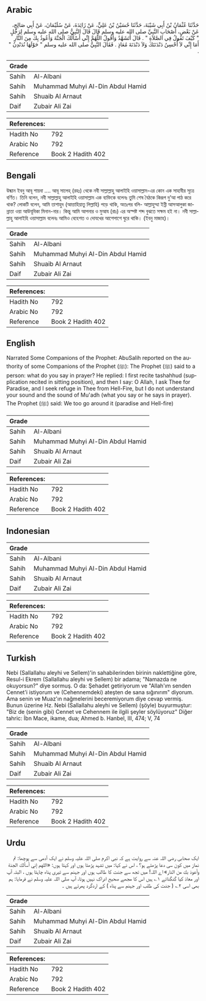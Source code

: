 ## Arabic


<div dir="rtl" lang="ar" style={{fontSize:'larger',backgroundColor:'#f8f9fa',padding:20}}>
حَدَّثَنَا عُثْمَانُ بْنُ أَبِي شَيْبَةَ، حَدَّثَنَا حُسَيْنُ بْنُ عَلِيٍّ، عَنْ زَائِدَةَ، عَنْ سُلَيْمَانَ، عَنْ أَبِي صَالِحٍ، عَنْ بَعْضِ، أَصْحَابِ النَّبِيِّ صلى الله عليه وسلم قَالَ قَالَ النَّبِيُّ صلى الله عليه وسلم لِرَجُلٍ ‏"‏ كَيْفَ تَقُولُ فِي الصَّلاَةِ ‏"‏ ‏.‏ قَالَ أَتَشَهَّدُ وَأَقُولُ اللَّهُمَّ إِنِّي أَسْأَلُكَ الْجَنَّةَ وَأَعُوذُ بِكَ مِنَ النَّارِ أَمَا إِنِّي لاَ أُحْسِنُ دَنْدَنَتَكَ وَلاَ دَنْدَنَةَ مُعَاذٍ ‏.‏ فَقَالَ النَّبِيُّ صلى الله عليه وسلم ‏"‏ حَوْلَهَا نُدَنْدِنُ ‏"‏ ‏.‏
</div>
<div style={{backgroundColor:'#f8f9fa',padding:20, marginBottom: 10}}><table> <thead> <tr> <th>Grade</th> <th></th> </tr> </thead> <tbody> <tr><td>Sahih</td><td>Al-Albani</td></tr><tr><td>Sahih</td><td>Muhammad Muhyi Al-Din Abdul Hamid</td></tr><tr><td>Sahih</td><td>Shuaib Al Arnaut</td></tr><tr><td>Daif</td><td>Zubair Ali Zai</td></tr></tbody></table><table> <thead> <tr> <th>References:</th> <th></th> </tr> </thead> <tbody><tr><td>Hadith No</td><td>792</td></tr><tr><td>Arabic No</td><td>792</td></tr><tr><td>Reference</td><td>Book 2 Hadith 402</td></tr></tbody></table></div>

## Bengali


<div dir="ltr" lang="bn" style={{fontSize:'larger',backgroundColor:'#f8f9fa',padding:20}}>
উছ্মান ইবনু আবূ শায়বা .... আবূ সালেহ্ (রহঃ) থেকে নবী সাল্লাল্লাহু আলাইহি ওয়াসাল্লাম-এর কোন এক সাহাবীর সূত্রে বর্ণিত। তিনি বলেন, নবী সাল্লাল্লাহু আলাইহি ওয়াসাল্লাম এক ব্যক্তিকে বলেনঃ তুমি শেষ বৈঠকে কিরূপ দু’আ পাঠ করে থাক? লোকটি বলেন, আমি তাশাহুদ (আত্তাহিয়াতু লিল্লাহি) পড়ে থাকি, অতঃপর বলি- আল্লাহুম্মা ইন্নী আসআলুকা জান্নাতা ওয়া আউযূবিকা মিনান-নার। কিন্তু আমি আপনার ও মুআয (রাঃ) এর অস্পষ্ট শব্দ বুঝতে সক্ষম হই না। নবী সাল্লাল্লাহু আলাইহি ওয়াসাল্লাম বলেনঃ আমিও বেহেশত ও দোযখের আশেপাশে ঘুরে থাকি। (ইবনু মাজাহ)।
</div>
<div style={{backgroundColor:'#f8f9fa',padding:20, marginBottom: 10}}><table> <thead> <tr> <th>Grade</th> <th></th> </tr> </thead> <tbody> <tr><td>Sahih</td><td>Al-Albani</td></tr><tr><td>Sahih</td><td>Muhammad Muhyi Al-Din Abdul Hamid</td></tr><tr><td>Sahih</td><td>Shuaib Al Arnaut</td></tr><tr><td>Daif</td><td>Zubair Ali Zai</td></tr></tbody></table><table> <thead> <tr> <th>References:</th> <th></th> </tr> </thead> <tbody><tr><td>Hadith No</td><td>792</td></tr><tr><td>Arabic No</td><td>792</td></tr><tr><td>Reference</td><td>Book 2 Hadith 402</td></tr></tbody></table></div>

## English


<div dir="ltr" lang="en" style={{fontSize:'larger',backgroundColor:'#f8f9fa',padding:20}}>
Narrated Some Companions of the Prophet: AbuSalih reported on the authority of some Companions of the Prophet (ﷺ): The Prophet (ﷺ) said to a person: what do you say in prayer? He replied: I first recite tashahhud (supplication recited in sitting position), and then I say: O Allah, I ask Thee for Paradise, and I seek refuge in Thee from Hell-Fire, but I do not understand your sound and the sound of Mu'adh (what you say or he says in prayer). The Prophet (ﷺ) said: We too go around it (paradise and Hell-fire)
</div>
<div style={{backgroundColor:'#f8f9fa',padding:20, marginBottom: 10}}><table> <thead> <tr> <th>Grade</th> <th></th> </tr> </thead> <tbody> <tr><td>Sahih</td><td>Al-Albani</td></tr><tr><td>Sahih</td><td>Muhammad Muhyi Al-Din Abdul Hamid</td></tr><tr><td>Sahih</td><td>Shuaib Al Arnaut</td></tr><tr><td>Daif</td><td>Zubair Ali Zai</td></tr></tbody></table><table> <thead> <tr> <th>References:</th> <th></th> </tr> </thead> <tbody><tr><td>Hadith No</td><td>792</td></tr><tr><td>Arabic No</td><td>792</td></tr><tr><td>Reference</td><td>Book 2 Hadith 402</td></tr></tbody></table></div>

## Indonesian


<div dir="ltr" lang="id" style={{fontSize:'larger',backgroundColor:'#f8f9fa',padding:20}}>

</div>
<div style={{backgroundColor:'#f8f9fa',padding:20, marginBottom: 10}}><table> <thead> <tr> <th>Grade</th> <th></th> </tr> </thead> <tbody> <tr><td>Sahih</td><td>Al-Albani</td></tr><tr><td>Sahih</td><td>Muhammad Muhyi Al-Din Abdul Hamid</td></tr><tr><td>Sahih</td><td>Shuaib Al Arnaut</td></tr><tr><td>Daif</td><td>Zubair Ali Zai</td></tr></tbody></table><table> <thead> <tr> <th>References:</th> <th></th> </tr> </thead> <tbody><tr><td>Hadith No</td><td>792</td></tr><tr><td>Arabic No</td><td>792</td></tr><tr><td>Reference</td><td>Book 2 Hadith 402</td></tr></tbody></table></div>

## Turkish


<div dir="ltr" lang="tr" style={{fontSize:'larger',backgroundColor:'#f8f9fa',padding:20}}>
Nebi (Sallallahu aleyhi ve Sellem)'in sahabilerinden birinin naklettiğine gö­re, Resul-i Ekrem (Sallallahu aleyhi ve Sellem) bir adama; "Namazda ne okuyorsun?" diye sormuş. O da: Şehadet getiriyorum ve "Allah'ım senden Cennet'i istiyorum ve (Cehennemdeki) ateşten de sana sığınırım" diyorum. Ama senin ve Muaz'ın nağmelerini beceremiyorum diye cevap vermiş. Bunun üzerine Hz. Nebi (Sallallahu aleyhi ve Sellem) (şöyle) buyurmuştur: "Biz de (senin gibi) Cennet ve Cehennem ile ilgili şeyler söylüyoruz" Diğer tahric: İbn Mace, ikame, dua; Ahmed b. Hanbel, III, 474; V, 74
</div>
<div style={{backgroundColor:'#f8f9fa',padding:20, marginBottom: 10}}><table> <thead> <tr> <th>Grade</th> <th></th> </tr> </thead> <tbody> <tr><td>Sahih</td><td>Al-Albani</td></tr><tr><td>Sahih</td><td>Muhammad Muhyi Al-Din Abdul Hamid</td></tr><tr><td>Sahih</td><td>Shuaib Al Arnaut</td></tr><tr><td>Daif</td><td>Zubair Ali Zai</td></tr></tbody></table><table> <thead> <tr> <th>References:</th> <th></th> </tr> </thead> <tbody><tr><td>Hadith No</td><td>792</td></tr><tr><td>Arabic No</td><td>792</td></tr><tr><td>Reference</td><td>Book 2 Hadith 402</td></tr></tbody></table></div>

## Urdu


<div dir="rtl" lang="ur" style={{fontSize:'larger',backgroundColor:'#f8f9fa',padding:20}}>
ایک صحابی رضی اللہ عنہ سے روایت ہے کہ نبی اکرم صلی اللہ علیہ وسلم نے ایک آدمی سے پوچھا: تم نماز میں کون سی دعا پڑھتے ہو؟ ، اس نے کہا: میں تشہد پڑھتا ہوں اور کہتا ہوں: «اللهم إني أسألك الجنة وأعوذ بك من النار» اے اللہ! میں تجھ سے جنت کا طالب ہوں اور جہنم سے تیری پناہ چاہتا ہوں ، البتہ آپ اور معاذ کیا گنگناتے ۱؎ ہیں اس کا مجھے صحیح ادراک نہیں ہوتا، آپ صلی اللہ علیہ وسلم نے فرمایا: ہم بھی اسی ۲؎ ( جنت کی طلب اور جہنم سے پناہ ) کے اردگرد پھرتے ہیں ۔
</div>
<div style={{backgroundColor:'#f8f9fa',padding:20, marginBottom: 10}}><table> <thead> <tr> <th>Grade</th> <th></th> </tr> </thead> <tbody> <tr><td>Sahih</td><td>Al-Albani</td></tr><tr><td>Sahih</td><td>Muhammad Muhyi Al-Din Abdul Hamid</td></tr><tr><td>Sahih</td><td>Shuaib Al Arnaut</td></tr><tr><td>Daif</td><td>Zubair Ali Zai</td></tr></tbody></table><table> <thead> <tr> <th>References:</th> <th></th> </tr> </thead> <tbody><tr><td>Hadith No</td><td>792</td></tr><tr><td>Arabic No</td><td>792</td></tr><tr><td>Reference</td><td>Book 2 Hadith 402</td></tr></tbody></table></div>